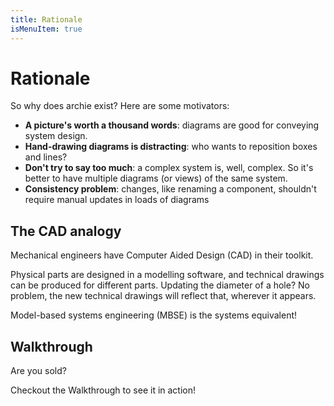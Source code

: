 ```yaml
---
title: Rationale
isMenuItem: true
---
```



<Layout>
<SEO title="Rationale" />

# Rationale

So why does archie exist? Here are some motivators:

- **A picture's worth a thousand words**: diagrams are good for conveying system design.
- **Hand-drawing diagrams is distracting**: who wants to reposition boxes and lines?
- **Don't try to say too much**: a complex system is, well, complex. So it's better to have multiple diagrams (or views) of the same system.
- **Consistency problem**: changes, like renaming a component, shouldn't require manual updates in loads of diagrams


## The CAD analogy

Mechanical engineers have Computer Aided Design (CAD) in their toolkit.

Physical parts are designed in a modelling software, and technical drawings can be produced for different parts.
Updating the diameter of a hole? No problem, the new technical drawings will reflect that, wherever it appears.

Model-based systems engineering (MBSE) is the systems equivalent!

## Walkthrough

Are you sold?

Checkout the <Link to="/walkthrough/">Walkthrough</Link> to see it in action!

</Layout>
